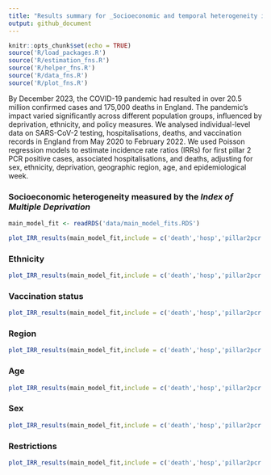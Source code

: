 ```yaml
---
title: "Results summary for _Socioeconomic and temporal heterogeneity in SARS-CoV-2 exposure and disease in England from May 2020 to February 2023_"
output: github_document
---
```


```r
knitr::opts_chunk$set(echo = TRUE)
source('R/load_packages.R')
source('R/estimation_fns.R')
source('R/helper_fns.R')
source('R/data_fns.R')
source('R/plot_fns.R')
```

By December 2023, the COVID-19 pandemic had resulted in over 20.5 million confirmed cases and 175,000 deaths in England. The pandemic's impact varied significantly across different population groups, influenced by deprivation, ethnicity, and policy measures. We analysed individual-level data on SARS-CoV-2 testing, hospitalisations, deaths, and vaccination records in England from May 2020 to February 2022. We used Poisson regression models to estimate incidence rate ratios (IRRs) for first pillar 2 PCR positive cases, associated hospitalisations, and deaths, adjusting for sex, ethnicity, deprivation, geographic region, age, and epidemiological week.

### Socioeconomic heterogeneity measured by the _Index of Multiple Deprivation_

```r
main_model_fit <- readRDS('data/main_model_fits.RDS')

plot_IRR_results(main_model_fit,include = c('death','hosp','pillar2pcr'),filter_by='IMD') 
```


### Ethnicity

```r
plot_IRR_results(main_model_fit,include = c('death','hosp','pillar2pcr'),filter_by='ethnicity') 
```

### Vaccination status

```r
plot_IRR_results(main_model_fit,include = c('death','hosp','pillar2pcr'),filter_by='vacc_status', min_p_value = 0.05,restrict_vacc_plot = TRUE,plot_VE = TRUE) #+ theme(legend.position = 'bottom')
```


### Region

```r
plot_IRR_results(main_model_fit,include = c('death','hosp','pillar2pcr'),filter_by='RGN21NM') 
```

### Age

```r
plot_IRR_results(main_model_fit,include = c('death','hosp','pillar2pcr'),filter_by='age_v2') 
```

### Sex

```r
plot_IRR_results(main_model_fit,include = c('death','hosp','pillar2pcr'),filter_by='sex') 
```


### Restrictions

```r
plot_IRR_results(main_model_fit,include = c('death','hosp','pillar2pcr'),filter_by='restriction') 
```




